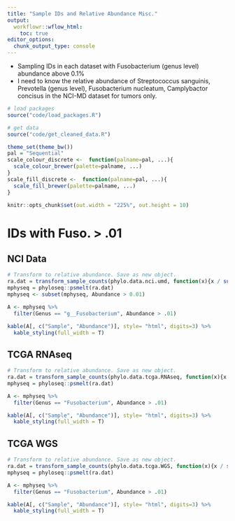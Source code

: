 ```yaml
---
title: "Sample IDs and Relative Abundance Misc."
output:
  workflowr::wflow_html:
    toc: true
editor_options:
  chunk_output_type: console
---
```


*	Sampling IDs in each dataset with Fusobacterium (genus level) abundance above 0.1%
* I need to know the relative abundance of Streptococcus sanguinis, Prevotella (genus level), Fusobacterium nucleatum, Camplybactor concisus in the NCI-MD dataset for tumors only.


```r
# load packages
source("code/load_packages.R")

# get data
source("code/get_cleaned_data.R")

theme_set(theme_bw())
pal = "Sequential"
scale_colour_discrete <-  function(palname=pal, ...){
  scale_colour_brewer(palette=palname, ...)
}
scale_fill_discrete <-  function(palname=pal, ...){
  scale_fill_brewer(palette=palname, ...)
}

knitr::opts_chunk$set(out.width = "225%", out.height = 10)
```



# IDs with Fuso. > .01

## NCI Data

```r

# Transform to relative abundance. Save as new object.
ra.dat = transform_sample_counts(phylo.data.nci.umd, function(x){x / sum(x)})
mphyseq = phyloseq::psmelt(ra.dat)
mphyseq <- subset(mphyseq, Abundance > 0.01)

A <- mphyseq %>%
  filter(Genus == "g__Fusobacterium", Abundance > .01)

kable(A[, c("Sample", "Abundance")], style= "html", digits=3) %>%
  kable_styling(full_width = T)


```

## TCGA RNAseq

```r

# Transform to relative abundance. Save as new object.
ra.dat = transform_sample_counts(phylo.data.tcga.RNAseq, function(x){x / sum(x)})
mphyseq = phyloseq::psmelt(ra.dat)

A <- mphyseq %>%
  filter(Genus == "Fusobacterium", Abundance > .01)

kable(A[, c("Sample", "Abundance")], style= "html", digits=3) %>%
  kable_styling(full_width = T)


```


## TCGA WGS

```r

# Transform to relative abundance. Save as new object.
ra.dat = transform_sample_counts(phylo.data.tcga.WGS, function(x){x / sum(x)})
mphyseq = phyloseq::psmelt(ra.dat)

A <- mphyseq %>%
  filter(Genus == "Fusobacterium", Abundance > .01)

kable(A[, c("Sample", "Abundance")], style= "html", digits=3) %>%
  kable_styling(full_width = T)


```